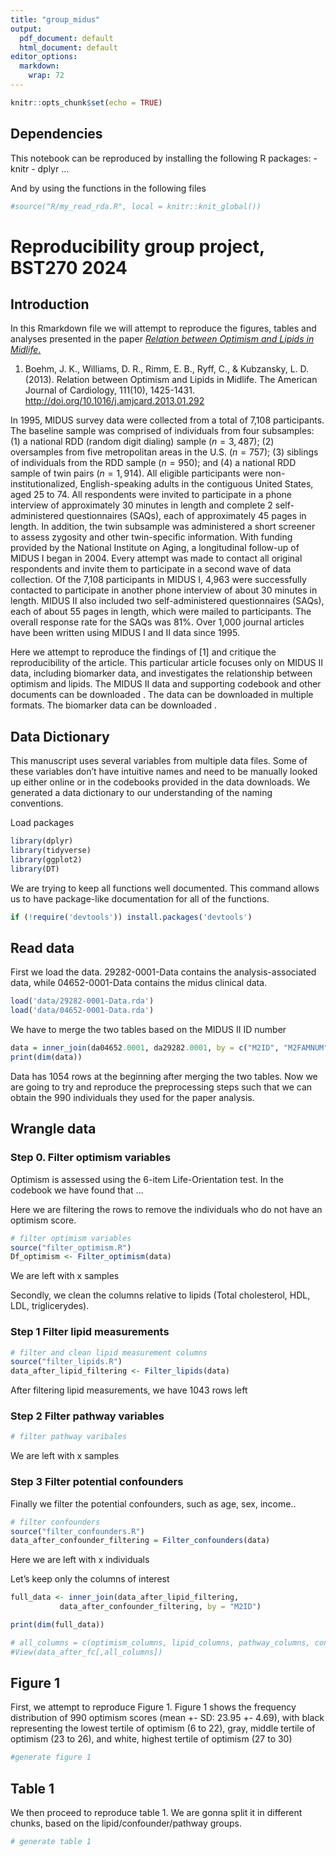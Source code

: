 ```yaml
---
title: "group_midus"
output:
  pdf_document: default
  html_document: default
editor_options: 
  markdown: 
    wrap: 72
---
```


```r
knitr::opts_chunk$set(echo = TRUE)
```

## Dependencies

This notebook can be reproduced by installing the following R
packages: - knitr - dplyr ...

And by using the functions in the following files

```r

#source("R/my_read_rda.R", local = knitr::knit_global())

```

# Reproducibility group project, BST270 2024

## Introduction

In this Rmarkdown file we will attempt to reproduce the figures, tables
and analyses presented in the paper [*Relation between Optimism and
Lipids in
Midlife*.](https://www.ajconline.org/article/S0002-9149(13)00388-3/pdf)

1.  Boehm, J. K., Williams, D. R., Rimm, E. B., Ryff, C., &
    Kubzansky, L. D. (2013). Relation between Optimism and Lipids in
    Midlife. The American Journal of Cardiology, 111(10), 1425-1431.
    <http://doi.org/10.1016/j.amjcard.2013.01.292>

In 1995, MIDUS survey data were collected from a total of 7,108
participants. The baseline sample was comprised of individuals from four
subsamples: (1) a national RDD (random digit dialing) sample
($n = 3,487$); (2) oversamples from five metropolitan areas in the U.S.
($n = 757$); (3) siblings of individuals from the RDD sample
($n = 950$); and (4) a national RDD sample of twin pairs ($n = 1,914$).
All eligible participants were non-institutionalized, English-speaking
adults in the contiguous United States, aged 25 to 74. All respondents
were invited to participate in a phone interview of approximately 30
minutes in length and complete 2 self-administered questionnaires
(SAQs), each of approximately 45 pages in length. In addition, the twin
subsample was administered a short screener to assess zygosity and other
twin-specific information. With funding provided by the National
Institute on Aging, a longitudinal follow-up of MIDUS I began in 2004.
Every attempt was made to contact all original respondents and invite
them to participate in a second wave of data collection. Of the 7,108
participants in MIDUS I, 4,963 were successfully contacted to
participate in another phone interview of about 30 minutes in length.
MIDUS II also included two self-administered questionnaires (SAQs), each
of about 55 pages in length, which were mailed to participants. The
overall response rate for the SAQs was 81%. Over 1,000 journal articles
have been written using MIDUS I and II data since 1995.

Here we attempt to reproduce the findings of [1] and critique the
reproducibility of the article. This particular article focuses only on
MIDUS II data, including biomarker data, and investigates the
relationship between optimism and lipids. The MIDUS II data and
supporting codebook and other documents can be downloaded
\href{https://www.icpsr.umich.edu/icpsrweb/ICPSR/studies/4652?archive=ICPSR&q=MIDUS+}{here}.
The data can be downloaded in multiple formats. The biomarker data can
be downloaded
\href{https://www.icpsr.umich.edu/icpsrweb/NACDA/studies/29282}{here}.

## Data Dictionary

This manuscript uses several variables from multiple data files. Some of
these variables don't have intuitive names and need to be manually
looked up either online or in the codebooks provided in the data
downloads. We generated a data dictionary to our understanding of the
naming conventions.

Load packages

```r
library(dplyr)
library(tidyverse)
library(ggplot2)
library(DT)
```

We are trying to keep all functions well documented. This command allows
us to have package-like documentation for all of the functions.

```r
if (!require('devtools')) install.packages('devtools')
```

## Read data

First we load the data. 29282-0001-Data contains the analysis-associated
data, while 04652-0001-Data contains the midus clinical data.

```r
load('data/29282-0001-Data.rda')
load('data/04652-0001-Data.rda')
```

We have to merge the two tables based on the MIDUS II ID number

```r
data = inner_join(da04652.0001, da29282.0001, by = c("M2ID", "M2FAMNUM"),suffix = c('','.2'))
print(dim(data))
```

Data has 1054 rows at the beginning after merging the two tables. Now we
are going to try and reproduce the preprocessing steps such that we can
obtain the 990 individuals they used for the paper analysis.

## Wrangle data

### Step 0. Filter optimism variables

Optimism is assessed using the 6-item Life-Orientation test. In the
codebook we have found that ...

Here we are filtering the rows to remove the individuals who do not have
an optimism score.

```r
# filter optimism variables
source("filter_optimism.R")
Df_optimism <- Filter_optimism(data)
```

We are left with x samples

Secondly, we clean the columns relative to lipids (Total cholesterol,
HDL, LDL, triglicerydes).

### Step 1 Filter lipid measurements

```r
# filter and clean lipid measurement columns
source("filter_lipids.R")
data_after_lipid_filtering <- Filter_lipids(data)
```

After filtering lipid measurements, we have 1043 rows left

### Step 2 Filter pathway variables

```r

# filter pathway varibales
```

We are left with x samples

### Step 3 Filter potential confounders

Finally we filter the potential confounders, such as age, sex, income..

```r
# filter confounders
source("filter_confounders.R")
data_after_confounder_filtering = Filter_confounders(data)


```

Here we are left with x individuals

Let's keep only the columns of interest

```r
full_data <- inner_join(data_after_lipid_filtering, 
           data_after_confounder_filtering, by = "M2ID")

print(dim(full_data))

# all_columns = c(optimism_columns, lipid_columns, pathway_columns, confounder_columns)
#View(data_after_fc[,all_columns])
```

## Figure 1

First, we attempt to reproduce Figure 1. Figure 1 shows the frequency
distribution of 990 optimism scores (mean +- SD: 23.95 +- 4.69), with
black representing the lowest tertile of optimism (6 to 22), gray,
middle tertile of optimism (23 to 26), and white, highest tertile of
optimism (27 to 30)

```r

#generate figure 1
```

## Table 1

We then proceed to reproduce table 1. We are gonna split it in different
chunks, based on the lipid/confounder/pathway groups.

```r
# generate table 1
```
